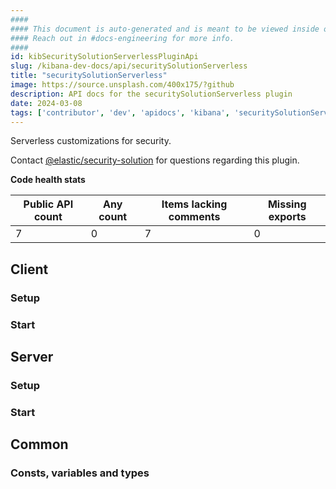 ```yaml
---
####
#### This document is auto-generated and is meant to be viewed inside our experimental, new docs system.
#### Reach out in #docs-engineering for more info.
####
id: kibSecuritySolutionServerlessPluginApi
slug: /kibana-dev-docs/api/securitySolutionServerless
title: "securitySolutionServerless"
image: https://source.unsplash.com/400x175/?github
description: API docs for the securitySolutionServerless plugin
date: 2024-03-08
tags: ['contributor', 'dev', 'apidocs', 'kibana', 'securitySolutionServerless']
---
```


Serverless customizations for security.

Contact [@elastic/security-solution](https://github.com/orgs/elastic/teams/security-solution) for questions regarding this plugin.

**Code health stats**

| Public API count  | Any count | Items lacking comments | Missing exports |
|-------------------|-----------|------------------------|-----------------|
| 7 | 0 | 7 | 0 |

## Client

### Setup
<DocDefinitionList data={[securitySolutionServerlessObj.client.setup]}/>

### Start
<DocDefinitionList data={[securitySolutionServerlessObj.client.start]}/>

## Server

### Setup
<DocDefinitionList data={[securitySolutionServerlessObj.server.setup]}/>

### Start
<DocDefinitionList data={[securitySolutionServerlessObj.server.start]}/>

## Common

### Consts, variables and types
<DocDefinitionList data={securitySolutionServerlessObj.common.misc}/>

